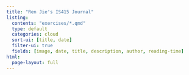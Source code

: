 ```yaml
---
title: "Ren Jie's IS415 Journal"
listing:
  contents: "exercises/*.qmd"
  type: default
  categories: cloud
  sort-ui: [title, date]
  filter-ui: true
  fields: [image, date, title, description, author, reading-time]
html:
  page-layout: full
---
```

